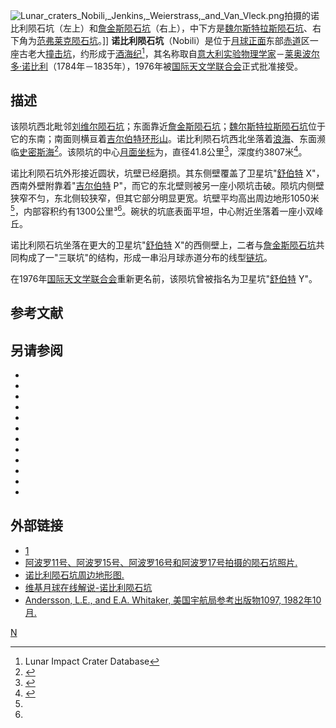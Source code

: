 {{lunar crater data|
 image=Nobili crater AS16-M-1613.jpg|240px|
 caption=[[阿波罗16号|阿波罗16号]]测绘相机拍摄的图像|
 latitude=0.17|
 N_or_S=N|
 longitude=75.95|
 E_or_W=E|
 diameter=41.8公里|
 depth=3807米|
 colong=285|
 eponym=[[莱奥波尔多·诺比利|莱奥波尔多·诺比利]]}}
[[Image:Lunar_craters_Nobili,_Jenkins,_Weierstrass,_and_Van_Vleck.png|thumb]]拍摄的诺比利陨石坑（左上）和[[詹金斯陨石坑|詹金斯陨石坑]]（右上），中下方是[[魏尔斯特拉斯陨石坑|魏尔斯特拉斯陨石坑]]、右下角为[[范弗莱克陨石坑|范弗莱克陨石坑]]。]]
'''诺比利陨石坑'''（Nobili）是位于[[月球正面|月球正面]]东部[[赤道|赤道]]区一座古老大[[撞击坑|撞击坑]]，约形成于[[酒海纪|酒海纪]]<ref name=LICD>Lunar Impact Crater Database</ref>，其名称取自[[意大利|意大利]][[实验物理学|实验物理学家]]－[[莱奥波尔多·诺比利|莱奥波尔多·诺比利]]（1784年－1835年），1976年被[[国际天文学联合会|国际天文学联合会]]正式批准接受。

==描述==
该陨坑西北毗邻[[刘维尔陨石坑|刘维尔陨石坑]]；东面靠近[[詹金斯陨石坑|詹金斯陨石坑]]；[[魏尔斯特拉斯陨石坑|魏尔斯特拉斯陨石坑]]位于它的东南；南面则横亘着[[吉尔伯特环形山|吉尔伯特环形山]]。诺比利陨石坑西北坐落着[[浪海|浪海]]、东面濒临[[史密斯海|史密斯海]]<ref>{{Cite web |url=http://planetarynames.wr.usgs.gov/images/Lunar/lac_63_lo.pdf |title=Crater Nobili LAC-63 map |accessdate=2016-08-16 |archive-date=2012-05-07 |archive-url=https://www.webcitation.org/67TbQXFTg?url=http://planetarynames.wr.usgs.gov/images/Lunar/lac_63_lo.pdf |dead-url=no }}</ref>。该陨坑的中心[[月面坐标|月面坐标]]为{{Coord|0.17|N|75.95|E|globe:Moon|nogoogle=1|noosm=1}}，直径41.8公里<ref name="IAU">{{Cite web |url=http://planetarynames.wr.usgs.gov/Feature/4322 |title=Directory of the International Astronomical Union |accessdate=2016-08-16 |archive-date=2018-06-30 |archive-url=https://web.archive.org/web/20180630024707/https://planetarynames.wr.usgs.gov/Feature/4322 |dead-url=no }}</ref>，深度约3807米<ref>{{Cite web |url=http://fisherka.csolutionshosting.net/astronote/plan/craterdepth/html/CraterDepthFeatureNameWestfall.html |title=John E. Westfall's Atlas of the Lunar Terminator, Cambridge Univ. Press (2000) |accessdate=2016-08-16 |archive-date=2014-12-18 |archive-url=https://archive.today/20141218234310/http://fisherka.csolutionshosting.net/astronote/plan/craterdepth/html/CraterDepthFeatureNameWestfall.html |dead-url=yes }}</ref>。

诺比利陨石坑外形接近圆状，坑壁已经磨损。其东侧壁覆盖了卫星坑"[[舒伯特环形山|舒伯特]] X"，西南外壁附靠着"[[吉尔伯特环形山|吉尔伯特]] P"，而它的东北壁则被另一座小陨坑击破。陨坑内侧壁狭窄不匀，东北侧较狭窄，但其它部分明显更宽。坑壁平均高出周边地形1050米<ref name="LICD"/>，内部容积约有1300公里³<ref name="LICD"/>。碗状的坑底表面平坦，中心附近坐落着一座小双峰丘。

诺比利陨石坑坐落在更大的卫星坑"[[舒伯特环形山|舒伯特]] X"的西侧壁上，二者与[[詹金斯陨石坑|詹金斯陨石坑]]共同构成了一"三联坑"的结构，形成一串沿月球赤道分布的线型[[链坑|链坑]]。

在1976年[[国际天文学联合会|国际天文学联合会]]重新更名前，该陨坑曾被指名为卫星坑"[[舒伯特环形山|舒伯特]] Y"。

==参考文献==
{{Reflist}}

==另请参阅==
{{refbegin}}
* {{cite book
  | last1 = Andersson
  | first1 = L. E.
  | last2 = Whitaker
  | first2 = E. A.
  | authorlink2 = Ewen Whitaker
  | date = 1982
  | title = [[NASA|NASA]] Catalogue of Lunar Nomenclature
  | publisher = NASA RP-1097
  | ref = harv
  }}
* {{cite web
  | last = Blue
  | first = Jennifer
  | date = July 25, 2007
  | title = Gazetteer of Planetary Nomenclature
  | publisher = [[United_States_Geological_Survey|USGS]]
  | url = http://planetarynames.wr.usgs.gov/
  | accessdate = 2007-08-05
  | ref = harv
  | archive-date = 2015-05-26
  | archive-url = https://web.archive.org/web/20150526164842/http://planetarynames.wr.usgs.gov/
  | dead-url = no
  }}
* {{cite book
  | last1 = Bussey
  | first1 = B.
  | authorlink1 = Ben Bussey
  | last2 = Spudis
  | first2 = P.
  | authorlink2 = Paul Spudis
  | date = 2004
  | title = The Clementine Atlas of the Moon
  | publisher = Cambridge University Press
  | location = New York
  | isbn = 978-0-521-81528-4
  | ref = harv
  }}
* {{cite book
  | last1 = Cocks
  | first1 = Elijah E.
  | last2 = Cocks
  | first2 = Josiah C.
  | date = 1995
  | title = Who's Who on the Moon: A Biographical Dictionary of Lunar Nomenclature
  | url = https://archive.org/details/isbn_9780936389271
  | publisher = Tudor Publishers
  | isbn = 978-0-936389-27-1
  | ref = harv
  }}
* {{cite web
  | last = McDowell
  | first = Jonathan
  | date = July 15, 2007
  | url = http://host.planet4589.org/astro/lunar/
  | title = Lunar Nomenclature
  | publisher = Jonathan's Space Report
  | accessdate = 2007-10-24
  | ref = harv
  | archive-date = 2015-01-12
  | archive-url = https://web.archive.org/web/20150112233439/http://host.planet4589.org/astro/lunar/
  | dead-url = no
  }}
* {{cite journal| last1 = Menzel| first1 = D. H.| last2 = Minnaert| first2 = M.| last3 = Levin| first3 = B.| last4 = Dollfus| first4 = A.| last5 = Bell| first5 = B.| title = Report on Lunar Nomenclature by the Working Group of Commission 17 of the IAU| doi = 10.1007/BF00171763| journal = Space Science Reviews| volume = 12| issue = 2| pages = 136–186| date = 1971| bibcode = 1971SSRv...12..136M| ref = harv}}
* {{cite book
  | first = Patrick
  | last = Moore
  | authorlink = Patrick Moore
  | date = 2001
  | title = On the Moon
  | url = https://archive.org/details/patrickmooreonmo00patr
  | publisher = Sterling Publishing Co.
  | isbn = 978-0-304-35469-6
  | ref = harv
  }}
* {{cite book
  | first = Fred W.
  | last = Price
  | date = 1988
  | title = The Moon Observer's Handbook
  | publisher = Cambridge University Press
  | isbn = 978-0-521-33500-3
  | ref = harv
  }}
* {{cite book
  | last = Rükl
  | first = Antonín
  | authorlink = Antonín Rükl
  | date = 1990
  | title = Atlas of the Moon
  | publisher = Kalmbach Books
  | isbn = 978-0-913135-17-4
  | ref = harv
  }}
* {{cite book
  | last = Webb
  | first = Rev. T. W.
  | authorlink = Thomas William Webb
  | date = 1962
  | title = Celestial Objects for Common Telescopes
  | url = https://archive.org/details/celestialobjects00webb
  | edition = 6th revised
  | publisher = Dover
  | isbn = 978-0-486-20917-3
  | ref = harv
  }}
* {{cite book
  | first = Ewen A.
  | last = Whitaker
  | authorlink = Ewen Whitaker
  | date = 1999
  | title = Mapping and Naming the Moon
  | publisher = Cambridge University Press
  | isbn = 978-0-521-62248-6
  | ref = harv
  }}
* {{cite book
  | first = Peter T.
  | last = Wlasuk
  | date = 2000
  | title = Observing the Moon
  | publisher = Springer
  | isbn = 978-1-85233-193-1
  | ref = harv
 }}
{{refend}}

==外部链接==
*[http://www.lpi.usra.edu/resources/lunar_orbiter/bin/srch_nam.shtml?Nobili%7C0月球数码摄影图集]
*[http://www.lpi.usra.edu/resources/apollo/search/feature/?feature=Schubert%20Y 阿波罗11号、阿波罗15号、阿波罗16号和阿波罗17号拍摄的陨石坑照片.]{{Wayback|url=http://www.lpi.usra.edu/resources/apollo/search/feature/?feature=Schubert%20Y |date=20160304070349 }}
*[http://www.lpi.usra.edu/resources/mapcatalog/LTO/lto63d3_1/ 诺比利陨石坑周边地形图.]{{Wayback|url=http://www.lpi.usra.edu/resources/mapcatalog/LTO/lto63d3_1/ |date=20160304075414 }}
*[http://the-moon.wikispaces.com/Nobili 维基月球在线解说-诺比利陨石坑]{{Wayback|url=http://the-moon.wikispaces.com/Nobili |date=20180530155240 }}
*[http://planet4589.org/astro/lunar/RP-1097.pdf Andersson, L.E., and E.A. Whitaker, 美国宇航局参考出版物1097, 1982年10月.]{{Wayback|url=http://planet4589.org/astro/lunar/RP-1097.pdf |date=20141006125838 }}

[[Category:月球环形山|N]]
{{月球環形山 (L-N)}}